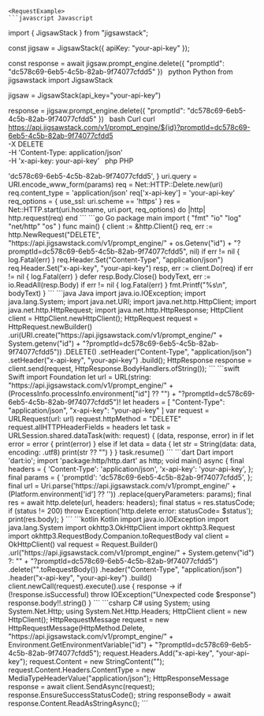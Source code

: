 
    <RequestExample>
    ```javascript Javascript
import { JigsawStack } from "jigsawstack";

const jigsaw = JigsawStack({ apiKey: "your-api-key" });

const response = await jigsaw.prompt_engine.delete({
      "promptId": "dc578c69-6eb5-4c5b-82ab-9f74077cfdd5"
})
    ```
    ```python Python
from jigsawstack import JigsawStack

jigsaw = JigsawStack(api_key="your-api-key")

response = jigsaw.prompt_engine.delete({
      "promptId": "dc578c69-6eb5-4c5b-82ab-9f74077cfdd5"
})
    ```
    ```bash Curl
curl https://api.jigsawstack.com/v1/prompt_engine/${id}?promptId=dc578c69-6eb5-4c5b-82ab-9f74077cfdd5 \
 -X DELETE \
 -H 'Content-Type: application/json' \
 -H 'x-api-key: your-api-key'
    ```
    ```php PHP
<?php
$ch = curl_init();
curl_setopt($ch, CURLOPT_URL, 'https://api.jigsawstack.com/v1/prompt_engine/' . getenv('id') ?? '' . '?promptId=dc578c69-6eb5-4c5b-82ab-9f74077cfdd5');
curl_setopt($ch, CURLOPT_RETURNTRANSFER, true);
curl_setopt($ch, CURLOPT_CUSTOMREQUEST, 'DELETE');
curl_setopt($ch, CURLOPT_HTTPHEADER, [
    'Content-Type: application/json',
    'x-api-key: your-api-key',
]);

$response = curl_exec($ch);

curl_close($ch);

    ```
    ```ruby Ruby
require 'net/http'

uri = URI('https://api.jigsawstack.com/v1/prompt_engine/' + ENV['id'])
params = {
  :promptId => 'dc578c69-6eb5-4c5b-82ab-9f74077cfdd5',
}
uri.query = URI.encode_www_form(params)

req = Net::HTTP::Delete.new(uri)
req.content_type = 'application/json'
req['x-api-key'] = 'your-api-key'

req_options = {
  use_ssl: uri.scheme == 'https'
}
res = Net::HTTP.start(uri.hostname, uri.port, req_options) do |http|
  http.request(req)
end

    ```
    ```go Go
package main

import (
	"fmt"
	"io"
	"log"
	"net/http"
	"os"
)

func main() {
	client := &http.Client{}
	req, err := http.NewRequest("DELETE", "https://api.jigsawstack.com/v1/prompt_engine/" + os.Getenv("id") + "?promptId=dc578c69-6eb5-4c5b-82ab-9f74077cfdd5", nil)
	if err != nil {
		log.Fatal(err)
	}
	req.Header.Set("Content-Type", "application/json")
	req.Header.Set("x-api-key", "your-api-key")
	resp, err := client.Do(req)
	if err != nil {
		log.Fatal(err)
	}
	defer resp.Body.Close()
	bodyText, err := io.ReadAll(resp.Body)
	if err != nil {
		log.Fatal(err)
	}
	fmt.Printf("%s\n", bodyText)
}

    ```
    ```java Java
import java.io.IOException;
import java.lang.System;
import java.net.URI;
import java.net.http.HttpClient;
import java.net.http.HttpRequest;
import java.net.http.HttpResponse;

HttpClient client = HttpClient.newHttpClient();

HttpRequest request = HttpRequest.newBuilder()
    .uri(URI.create("https://api.jigsawstack.com/v1/prompt_engine/" + System.getenv("id") + "?promptId=dc578c69-6eb5-4c5b-82ab-9f74077cfdd5"))
    .DELETE()
    .setHeader("Content-Type", "application/json")
    .setHeader("x-api-key", "your-api-key")
    .build();

HttpResponse<String> response = client.send(request, HttpResponse.BodyHandlers.ofString());

    ```
    ```swift Swift
import Foundation

let url = URL(string: "https://api.jigsawstack.com/v1/prompt_engine/" + (ProcessInfo.processInfo.environment["id"] ?? "") + "?promptId=dc578c69-6eb5-4c5b-82ab-9f74077cfdd5")!
let headers = [
    "Content-Type": "application/json",
    "x-api-key": "your-api-key"
]

var request = URLRequest(url: url)
request.httpMethod = "DELETE"
request.allHTTPHeaderFields = headers

let task = URLSession.shared.dataTask(with: request) { (data, response, error) in
    if let error = error {
        print(error)
    } else if let data = data {
        let str = String(data: data, encoding: .utf8)
        print(str ?? "")
    }
}

task.resume()

    ```
    ```dart Dart
import 'dart:io';
import 'package:http/http.dart' as http;

void main() async {
  final headers = {
    'Content-Type': 'application/json',
    'x-api-key': 'your-api-key',
  };

  final params = {
    'promptId': 'dc578c69-6eb5-4c5b-82ab-9f74077cfdd5',
  };

  final url = Uri.parse('https://api.jigsawstack.com/v1/prompt_engine/' + (Platform.environment['id'] ?? ''))
      .replace(queryParameters: params);

  final res = await http.delete(url, headers: headers);
  final status = res.statusCode;
  if (status != 200) throw Exception('http.delete error: statusCode= $status');

  print(res.body);
}

    ```
    ```kotlin Kotlin
import java.io.IOException
import java.lang.System
import okhttp3.OkHttpClient
import okhttp3.Request
import okhttp3.RequestBody.Companion.toRequestBody

val client = OkHttpClient()

val request = Request.Builder()
  .url("https://api.jigsawstack.com/v1/prompt_engine/" + System.getenv("id") ?: "" + "?promptId=dc578c69-6eb5-4c5b-82ab-9f74077cfdd5")
  .delete("".toRequestBody())
  .header("Content-Type", "application/json")
  .header("x-api-key", "your-api-key")
  .build()

client.newCall(request).execute().use { response ->
  if (!response.isSuccessful) throw IOException("Unexpected code $response")
  response.body!!.string()
}

    ```
    ```csharp C#
using System;
using System.Net.Http;
using System.Net.Http.Headers;

HttpClient client = new HttpClient();

HttpRequestMessage request = new HttpRequestMessage(HttpMethod.Delete, "https://api.jigsawstack.com/v1/prompt_engine/" + Environment.GetEnvironmentVariable("id") + "?promptId=dc578c69-6eb5-4c5b-82ab-9f74077cfdd5");

request.Headers.Add("x-api-key", "your-api-key");

request.Content = new StringContent("");
request.Content.Headers.ContentType = new MediaTypeHeaderValue("application/json");

HttpResponseMessage response = await client.SendAsync(request);
response.EnsureSuccessStatusCode();
string responseBody = await response.Content.ReadAsStringAsync();

    ```
    </RequestExample>
    

<ResponseExample></ResponseExample>
    